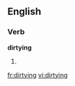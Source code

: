 ==English==

===Verb===
'''dirtying'''

#{{present participle of|[[dirty]]}}

[[fr:dirtying]]
[[vi:dirtying]]
